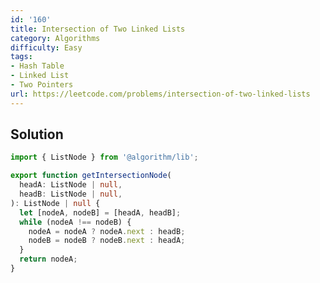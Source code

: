 ```yaml
---
id: '160'
title: Intersection of Two Linked Lists
category: Algorithms
difficulty: Easy
tags:
- Hash Table
- Linked List
- Two Pointers
url: https://leetcode.com/problems/intersection-of-two-linked-lists
---
```


## Solution

```typescript filename="solution.ts" copy
import { ListNode } from '@algorithm/lib';

export function getIntersectionNode(
  headA: ListNode | null,
  headB: ListNode | null,
): ListNode | null {
  let [nodeA, nodeB] = [headA, headB];
  while (nodeA !== nodeB) {
    nodeA = nodeA ? nodeA.next : headB;
    nodeB = nodeB ? nodeB.next : headA;
  }
  return nodeA;
}
```

